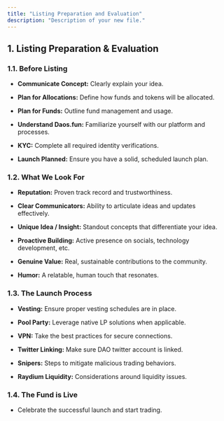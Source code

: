 ```yaml
---
title: "Listing Preparation and Evaluation"
description: "Description of your new file."
---
```


## 1. Listing Preparation & Evaluation

### 1.1. Before Listing

* **Communicate Concept:** Clearly explain your idea.

* **Plan for Allocations:** Define how funds and tokens will be allocated.

* **Plan for Funds:** Outline fund management and usage.

* **Understand Daos.fun:** Familiarize yourself with our platform and processes.

* **KYC:** Complete all required identity verifications.

* **Launch Planned:** Ensure you have a solid, scheduled launch plan.

### 1.2. What We Look For

* **Reputation:** Proven track record and trustworthiness.

* **Clear Communicators:** Ability to articulate ideas and updates effectively.

* **Unique Idea / Insight:** Standout concepts that differentiate your idea.

* **Proactive Building:** Active presence on socials, technology development, etc.

* **Genuine Value:** Real, sustainable contributions to the community.

* **Humor:** A relatable, human touch that resonates.

### 1.3. The Launch Process

* **Vesting:** Ensure proper vesting schedules are in place.

* **Pool Party:** Leverage native LP solutions when applicable.

* **VPN:** Take the best practices for secure connections.

* **Twitter Linking:** Make sure DAO twitter account is linked.

* **Snipers:** Steps to mitigate malicious trading behaviors.

* **Raydium Liquidity:** Considerations around liquidity issues.

### 1.4. The Fund is Live

* Celebrate the successful launch and start trading.
